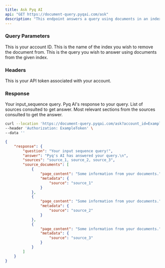 ```yaml
---
title: Ask Pyq AI
api: "GET https://document-query.pyqai.com/ask"
description: "This endpoint answers a query using documents in an index.."
---
```


### Query Parameters

<ParamField query="account_id" type="int">
  This is your account ID.
</ParamField>

<ParamField query="index_name" type="string">
  This is the name of the index you wish to remove the document from.
</ParamField>

<ParamField query="input_sequence" type="string">
  This is the query you wish to answer using documents from the given index.
</ParamField>

### Headers

<ParamField header="Authorization" type="string">
  This is your API token associated with your account.
</ParamField>

### Response

<ResponseField name="question" type="string">
  Your input_sequence query.
</ResponseField>

<ResponseField name="answer" type="string">
  Pyq AI's response to your query.
</ResponseField>

<ResponseField name="sources" type="list">
  List of sources consulted to get answer.
</ResponseField>

<ResponseField name="source_documents" type="list">
  Most relevant sections from the sources consulted to get the answer.
</ResponseField>

<RequestExample>

```bash Example Request
curl --location 'https://document-query.pyqai.com/ask?account_id=ExampleAccountId&index_name=ExampleIndex&input_sequenceExampleQuery' \
--header 'Authorization: ExampleToken' \
--data ''
```

</RequestExample>

<ResponseExample>

```json Response
{
    "response": {
        "question": "Your input sequence query!",
        "answer": "Pyq's AI has answered your query.\n",
        "sources": "source_1, source_2, source_3",
        "source_documents": [
            {
                "page_content": "Some information from your documents.",
                "metadata": {
                    "source": "source_1"
                }
            },
            {
                "page_content": "Some information from your documents.",
                "metadata": {
                    "source": "source_2"
                }
            },
            {
                "page_content": "Some information from your documents.",
                "metadata": {
                    "source": "source_3"
                }
            }
        ]
    }
}
```

</ResponseExample>
